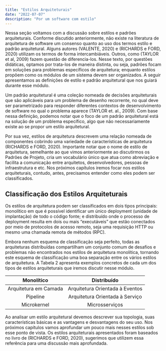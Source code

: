 ```yaml
---
title: "Estilos Arquiteturais"
date: "2022-07-07"
description: "Por um software com estilo"
---
```


Nessa seção voltamos com a discussão sobre estilos e padrões arquiteturais. Conforme discutido anteriormente, não existe na literatura de arquitetura de software um consenso quanto ao uso dos termos estilo e padrão arquitetural. Alguns autores (VALENTE, 2020) e (RICHARDS e FORD, 2020) utilizam os termos de forma intercambiáveis. Outros, como (TAYLOR et al, 2009) fazem questão de diferencia-los.  Nesse texto, por questões didáticas, optamos por trata-los de maneira distinta, ou seja, padrões focam em soluções para problemas específicos de arquitetura; enquanto estilos propõem como os módulos de um sistema devem ser organizados. A seguir apresentamos as definições de estilo e padrão arquitetural que nos guiará durante esse módulo.

Um padrão arquitetural é uma coleção nomeada de decisões arquiteturais que são
aplicáveis para um problema de desenho recorrente, no qual deve ser
parametrizado para responder diferentes contextos de desenvolvimento de software
no qual o problema aparece (TAYLOR et. al., 2009). Com base nessa definição,
podemos notar que o foco de um padrão arquitetural está na solução de um
problema específico, algo que não necessariamente existe ao se propor um estilo
arquitetural.  

Por sua vez, estilos de arquitetura descrevem uma relação nomeada de componentes
cobrindo uma variedade de características de arquitetura (RICHARDS e FORD,
2020). Importante notar que o nome de estilo de arquitetura, semelhante ao que
vimos anteriormente ao discutirmos os Padrões de Projeto, cria um vocabulário
único que atua como abreviação e facilita a comunicação entre arquitetos,
desenvolvedores, pessoas de infraestrutura e etc. Nos próximos capítulos iremos
focar nos estilos arquiteturais, contudo, antes, precisamos entender como eles
podem ser classificados.  

## Classificação dos Estilos Arquiteturais

Os estilos de arquitetura podem ser classificados em dois tipos principais:
monolítico em que é possível identificar um único deployment (unidade de
implantação) de todo o código fonte; e distribuído onde o processo de deployment
resulta em dois ou mais “executáveis” que estão conectados por meio de
protocolos de acesso remoto, seja uma requisição HTTP ou mesmo uma chamada
remota de métodos (RPC).

Embora nenhum esquema de classificação seja perfeito, todas as arquiteturas
distribuídas compartilham um conjunto comum de desafios e problemas não
encontrados nos estilos de arquitetura monolítica, tornando este esquema de
classificação uma boa separação entre os vários estilos de arquitetura. A Tabela
2  apresenta exemplos concretos de cada um dos tipos de estilos arquiteturais
que iremos discutir nesse módulo.

|     **Monolítico**    |         **Distribuído**         |
|:---------------------:|:-------------------------------:|
| Arquitetura em Camada | Arquitetura Orientada à Eventos |
|        Pipeline       | Arquitetura Orientada à Serviço |
|      Microkernel      |          Microsserviços         |

Ao analisar um estilo arquitetural devemos descrever sua topologia, suas
características básicas e as vantagens e desvantagens do seu uso. Nos próximos
capítulos vamos aprofundar um pouco mais nesses estilos sob esse ponto de vista.
Os estilos arquiteturais apresentados foram baseados no livro de (RICHARDS e
FORD, 2020), sugerimos que utilizem essa referência para uma discussão mais
aprofundada.

[^Valente,2020]:
    Marco Túlio Valente. Engenharia de Software Moderna: Princípios e Práticas
    para Desenvolvimento de Software com Produtividade, 2020.
